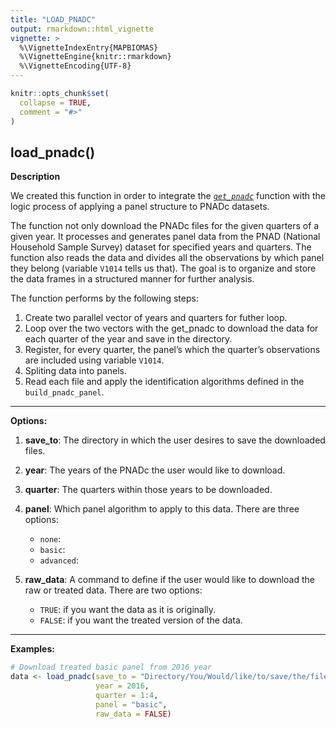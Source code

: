 ```yaml
---
title: "LOAD_PNADC"
output: rmarkdown::html_vignette
vignette: >
  %\VignetteIndexEntry{MAPBIOMAS}
  %\VignetteEngine{knitr::rmarkdown}
  %\VignetteEncoding{UTF-8}
---
```


```r
knitr::opts_chunk$set(
  collapse = TRUE,
  comment = "#>"
)
```

## load_pnadc()

**Description**

We created this function in order to integrate the [*`get_pnadc`*](https://www.rdocumentation.org/packages/PNADcIBGE/versions/0.7.0/topics/get_pnadc) function with the logic process of applying a panel structure to PNADc datasets.

The function not only download the PNADc files for the given quarters of a given year. It processes and generates panel data from the PNAD (National Household Sample Survey) dataset for specified years and quarters. The function also reads the data and divides all the observations by which panel they belong (variable `V1014` tells us that). The goal is to organize and store the data frames in a structured manner for further analysis. 

The function performs by the following steps:

  1. Create two parallel vector of years and quarters for futher loop.
  2. Loop over the two vectors with the get_pnadc to download the data for each quarter of the year and save in the directory.
  3. Register, for every quarter, the panel's which the quarter's observations are included using variable `V1014`.
  4. Spliting data into panels.
  5. Read each file and apply the identification algorithms defined in the `build_pnadc_panel`.
  

***
**Options:**

  1. **save_to**: The directory in which the user desires to save the downloaded files.


  2. **year**: The years of the PNADc the user would like to download.
 

  3. **quarter**: The quarters within those years to be downloaded.


  4. **panel**: Which panel algorithm to apply to this data. There are three options:
     * `none`:
     * `basic`:
     * `advanced`:
  
  
  5. **raw_data**: A command to define if the user would like to download the raw or treated data. There are two options:
     * `TRUE`: if you want the data as it is originally.
     * `FALSE`: if you want the treated version of the data.
     
***

**Examples:** 
 
```r
# Download treated basic panel from 2016 year
data <- load_pnadc(save_to = "Directory/You/Would/like/to/save/the/files",
                   year = 2016,
                   quarter = 1:4,
                   panel = "basic",
                   raw_data = FALSE)
```
 
 
 
